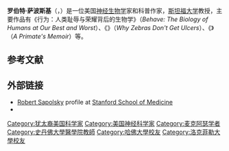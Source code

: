 {{Infobox scientist
|name              = Robert Sapolsky
|image             = Robert Sapolsky-edited.jpg
|image_size        =   
|caption           = Sapolsky in 2009
|birth_date        = {{Birth date and age|1957|4|6}}
|birth_place       = 美国[[纽约州|纽约州]][[布鲁克林|布鲁克林]]
|death_date        = 
|death_place       = 
|residence         = 美国
|citizenship       = 
|nationality       = {{USA}}
|field             = [[神经生物学|神经生物学]]、[[生理学|生理学]]<ref>{{cite web|title=Robert Sapolsky at Stanford|url=https://biology.stanford.edu/people/robert-sapolsky}}</ref>、[[体质人类学|体质人类学]]
|work_institutions = [[斯坦福大学|斯坦福大学]]
|education         = [[哈佛大学|哈佛大学]] ([[B.A.|B.A.]]) <br/> [[洛克菲勒大学|洛克菲勒大学]] ([[Ph.D.|Ph.D.]])
|doctoral_advisor  = [[Bruce_McEwen|Bruce McEwen]]
|academic_advisors = [[Melvin_Konner|Melvin Konner]]<ref>{{cite web|url=http://brainconnection.brainhq.com/a-conversation-with-robert-sapolsky/|title=A Conversation With Robert Sapolsky|first=E. Simon|last=Hanson|publisher=Brain Connection|date=January 5, 2001|access-date=3 June 2014|quote=BC: Who were your greatest mentors? RS: Of people I've actually dealt with, ... the main person is an anthropologist/physician named Melvin Konnor ... . He ... was my advisor in college and remains a major mentor.}}</ref>
|thesis_title     = The Neuroendocrinology of Stress and Aging
|thesis_year      = 1984
}}

'''罗伯特·萨波斯基'''（{{lang-en|Robert Sapolsky}}，{{bd|1957年|4月6日|}}）是一位美国[[神经生物学|神经生物学]]家和科普作家，[[斯坦福大学|斯坦福大学]]教授，主要作品有《行为：人类耻辱与荣耀背后的生物学》（''Behave: The Biology of Humans at Our Best and Worst''）、《{{le|斑马为什么不得胃溃疡|Why Zebras Don't Get Ulcers}}》（''Why Zebras Don't Get Ulcers''）、《{{le|灵长类回忆录|A Primate's Memoir}}》（''A Primate's Memoir''）等。

== 参考文献 ==
{{reflist}}

== 外部链接 ==
{{wikiquote}}
*[http://med.stanford.edu/profiles/Robert_Sapolsky/ Robert Sapolsky] profile at [[Stanford_School_of_Medicine|Stanford School of Medicine]]
* {{imdb name|4234295}}

{{刘易斯·托马斯奖}}
{{Authority control}}
{{DEFAULTSORT:Sapolsky, Robert Morris}}

[[Category:犹太裔美国科学家|Category:犹太裔美国科学家]]
[[Category:美国神经科学家|Category:美国神经科学家]]
[[Category:麦克阿瑟学者|Category:麦克阿瑟学者]]
[[Category:史丹佛大學醫學院教師|Category:史丹佛大學醫學院教師]]
[[Category:哈佛大學校友|Category:哈佛大學校友]]
[[Category:洛克菲勒大學校友|Category:洛克菲勒大學校友]]